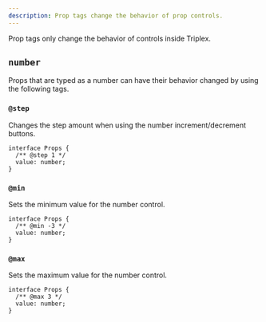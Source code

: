 ```yaml
---
description: Prop tags change the behavior of prop controls.
---
```


Prop tags only change the behavior of controls inside Triplex.

## `number`

Props that are typed as a number can have their behavior changed by using the following tags.

### `@step`

Changes the step amount when using the number increment/decrement buttons.

```tsx {2}
interface Props {
  /** @step 1 */
  value: number;
}
```

### `@min`

Sets the minimum value for the number control.

```tsx {2}
interface Props {
  /** @min -3 */
  value: number;
}
```

### `@max`

Sets the maximum value for the number control.

```tsx {2}
interface Props {
  /** @max 3 */
  value: number;
}
```
